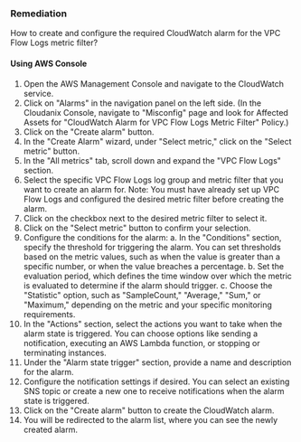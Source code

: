 ### Remediation

How to create and configure the required CloudWatch alarm for the VPC Flow Logs metric filter?

#### Using AWS Console

1. Open the AWS Management Console and navigate to the CloudWatch service.
2. Click on "Alarms" in the navigation panel on the left side.
    (In the Cloudanix Console, navigate to "Misconfig" page and look for Affected Assets for "CloudWatch Alarm for VPC Flow Logs Metric Filter" Policy.)
3. Click on the "Create alarm" button.
4. In the "Create Alarm" wizard, under "Select metric," click on the "Select metric" button.
5. In the "All metrics" tab, scroll down and expand the "VPC Flow Logs" section.
6. Select the specific VPC Flow Logs log group and metric filter that you want to create an alarm for. 
   Note: You must have already set up VPC Flow Logs and configured the desired metric filter before creating the alarm.
7. Click on the checkbox next to the desired metric filter to select it.
8. Click on the "Select metric" button to confirm your selection.
9. Configure the conditions for the alarm:
   a. In the "Conditions" section, specify the threshold for triggering the alarm. You can set thresholds based on the metric values, such as when the value is greater than a specific number, or when the value breaches a percentage.
   b. Set the evaluation period, which defines the time window over which the metric is evaluated to determine if the alarm should trigger.
   c. Choose the "Statistic" option, such as "SampleCount," "Average," "Sum," or "Maximum," depending on the metric and your specific monitoring requirements.
10. In the "Actions" section, select the actions you want to take when the alarm state is triggered. You can choose options like sending a notification, executing an AWS Lambda function, or stopping or terminating instances.
11. Under the "Alarm state trigger" section, provide a name and description for the alarm.
12. Configure the notification settings if desired. You can select an existing SNS topic or create a new one to receive notifications when the alarm state is triggered.
13. Click on the "Create alarm" button to create the CloudWatch alarm.
14. You will be redirected to the alarm list, where you can see the newly created alarm.
